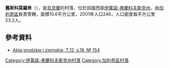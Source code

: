 {{coord|49|14|47|N|24|47|6|E|scale:30000|display=title}}

'''舊斯科莫羅希'''（{{lang-uk|Старі Скоморохи}}），是[[烏克蘭|烏克蘭]]的村落，位於該國西部[[伊萬諾-弗蘭科夫斯克州|伊萬諾-弗蘭科夫斯克州]]，由[[加利奇區_(烏克蘭)|加利奇區]]負責管轄，面積10.6平方公里，2001年人口246，人口密度每平方公里23.2人。

==參考資料==
*[http://polona.pl/item/665606/19/ Akta grodzkie i ziemskie, T.12, s.18, № 154] {{Wayback|url=http://polona.pl/item/665606/19/ |date=20151222095805 }}

{{DEFAULTSORT:Старі Скоморохи}}
[[Category:伊萬諾-弗蘭科夫斯克州村落|Category:伊萬諾-弗蘭科夫斯克州村落]]
[[Category:加利奇區村落|Category:加利奇區村落]]


{{IvanoFrankivsk-geo-stub}}